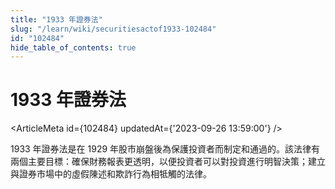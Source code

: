 ```yaml
---
title: "1933 年證券法"
slug: "/learn/wiki/securitiesactof1933-102484"
id: "102484"
hide_table_of_contents: true
---
```



# 1933 年證券法

<ArticleMeta id={102484} updatedAt={'2023-09-26 13:59:00'} />
<div className='border-solid border-b border-t-0 my-4 border-[var(--ifm-color-gray-300)]' />

1933 年證券法是在 1929 年股市崩盤後為保護投資者而制定和通過的。該法律有兩個主要目標：確保財務報表更透明，以便投資者可以對投資進行明智決策；建立與證券市場中的虛假陳述和欺詐行為相牴觸的法律。

